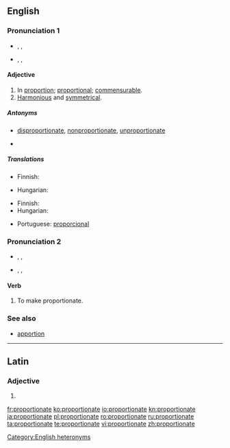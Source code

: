 ==English==

===Pronunciation 1===
*{{a|UK}} {{enPR|prə-pôʹshə-nət}}, {{IPA|/pɹəˈpɔːʃənət/}}, {{SAMPA|/pr\@"pO:S@n@t/}}
*{{a|US}} {{enPR|prə-pôrʹshə-nət}}, {{IPA|/pɻəˈpɔɻʃənət/}}, {{SAMPA|/pr\`@"pOr\`S@n@t/}}

====Adjective====
{{en-adj}}

# In [[proportion]]; [[proportional]]; [[commensurable]].
# [[harmonious|Harmonious]] and [[symmetrical]].

=====Antonyms=====
*{{sense|in proportion}} [[disproportionate]],  [[nonproportionate]], [[unproportionate]]
*{{sense|harmonious and symmetrical}}

=====Translations=====
{{trans-top|proportional}}
* Finnish: {{t+|fi|suhteellinen}}
{{trans-mid}}
* Hungarian: {{t-|hu|arányos}}
{{trans-bottom}}

{{trans-top|harmonious and symmetrical}}
* Finnish: {{t-|fi|sopusuhtainen}}
* Hungarian: {{t-|hu|arányos}}
{{trans-mid}}
* Portuguese: [[proporcional]]
{{trans-bottom}}

===Pronunciation 2===
*{{a|UK}} {{enPR|prə-pôʹshə-nāt}}, {{IPA|/pɹəˈpɔːʃəneɪt/}}, {{SAMPA|/pr\@"pO:S@neIt/}}
*{{a|US}} {{enPR|prə-pôrʹshə-nāt}}, {{IPA|/prəˈpɔrʃəneɪt/}}, {{SAMPA|/pr@"pOrS@neIt/}}

====Verb====
{{en-verb|proportionat|ing}}

# {{transitive}} To make proportionate.

===See also===
* [[apportion]]

[[Category:English heteronyms]]

----

==Latin==

===Adjective===
{{la-adj-form|prōportiōnāte}}

# {{inflection of|proportionatus|prōportiōnātus|voc|m|s|lang=la}}

[[fr:proportionate]]
[[ko:proportionate]]
[[io:proportionate]]
[[kn:proportionate]]
[[ja:proportionate]]
[[pl:proportionate]]
[[ro:proportionate]]
[[ru:proportionate]]
[[ta:proportionate]]
[[te:proportionate]]
[[vi:proportionate]]
[[zh:proportionate]]